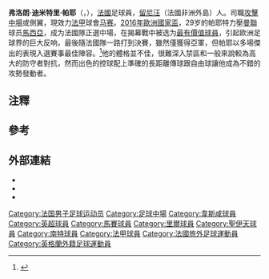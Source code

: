 {{noteTA|G1=football|G2=法甲|G3=EPL
|T=zh-hans:迪米特里·帕耶; zh-hk:迪米崔·皮耶; zh-tw:迪米特里·帕耶;
|1=zh-hans:迪米特里; zh-hk:迪米崔; zh-tw:迪米特里;
|2=zh-hans:帕耶特; zh-hk:皮耶; zh-tw:帕耶特;
}}
{{Infobox football biography
| name = 迪米崔·皮耶<br/>Dimitri Payet
| fullname = Dimitri Payet<ref>{{cite web |title=Squads for 2016/17 Premier League confirmed |url=https://www.premierleague.com/news/84136 |publisher=Premier League |date=1 September 2016 |accessdate=11 September 2016 |archive-date=2017-07-28 |archive-url=https://web.archive.org/web/20170728174340/https://www.premierleague.com/news/84136 |dead-url=no }}</ref>
| image = Payet April 2016.jpeg
| image_size = 200
|             caption = 
| birth_date = {{birth date and age|1987|3|29|df=y}}
| height = {{height|m=1.75|precision=0}}
|         birth_place = [[法國|法國]][[留尼汪|留尼汪]][[聖皮埃爾_(留尼汪)|聖皮埃爾]]
|            position = [[攻擊中場|攻擊中場]]
| currentclub = [[马赛奥林匹克|马赛]]
| clubnumber = 10
|         youthyears1 = 1995–1998
|         youthclubs1 = Saint-Philippe
|         youthyears2 = 1998–1999
|         youthclubs2 = [[聖皮埃爾青年體育俱樂部|聖皮埃爾]]
|         youthyears3 = 1999–2003
|         youthclubs3 = [[勒哈費爾體育會|勒哈費爾]]
|         youthyears4 = 2003–2005
|         youthclubs4 = [[愛克賽爾西奧俱樂部|愛克賽爾西奧]]
| years1 = 2004–2005
| clubs1 = [[愛克賽爾西奧俱樂部|愛克賽爾西奧]]
| caps1 = 36
| goals1 = 12
| years2 = 2005–2007
| clubs2 = [[南特足球俱乐部|南特]]
| caps2 = 33
| goals2 = 5
| years3 = 2007–2011
| clubs3 = [[聖伊天體育會|聖伊天]]
| caps3 = 129
| goals3 = 19
| years4 = 2011–2013
| clubs4 = [[里爾奧林匹克體育會|里爾]]
| caps4  = 71
| goals4 = 18
| clubs5 = [[马赛奥林匹克|马赛]]
| caps5  = 72
| goals5 = 15
| years5 = 2013–2015
| clubs6 = [[西汉姆联足球俱乐部|西汉姆联]]
| caps6 = 48
| goals6 = 11
| years6 = 2015–2017
| clubs7 = [[马赛奥林匹克|马赛]]
| caps7 = 130
| goals7 = 30
| years7 = 2017–
|      nationalyears1 = 2007–2008
|       nationalteam1 = [[法國21歲以下國家足球隊|法國U21]]
|       nationalcaps1 = 12
|      nationalgoals1 = 4
|      nationalyears2 = 2010–
|       nationalteam2 = [[法國國家足球隊|法國]]
|       nationalcaps2 = 38
|      nationalgoals2 = 8
|      medaltemplates =
|            pcupdate = 2021年5月9日
|            ntupdate = 2018年10月11日
}}

'''弗洛朗·迪米特里·帕耶'''{{noteTag|1={{or|[[留尼汪|留尼汪]]（法國非洲外島）的法語方言把Payet的t音讀出，故譯帕耶「特」。按巴黎口音，一般譯佩耶}}。}}（{{lang-fr|'''Florent Dimitri Payet'''}}，{{bd|1987年|3月29日}}），[[法國|法國]]足球員，[[留尼汪|留尼汪]]（法國非洲外島）人。司職[[攻擊中場|攻擊中場]]或側翼，現效力[[法国足球甲级联赛|法甲]]球會[[马赛奥林匹克|马赛]]。[[2016年歐洲國家盃|2016年歐洲國家盃]]，29岁的帕耶特力壓[[曼聯|曼聯]]球员[[安東尼·馬素爾|馬西亞]]，成为法國隊正選中場，在揭幕戰中被选为[[最有價值球員|最有價值球員]]，引起欧洲足球界的巨大反响，最後隨法國隊一路打到決賽，雖然僅獲得亞軍，但帕耶以多場傑出的表現入選賽事最佳陣容。<ref>{{cite web | url=http://www.hitc.com/en-gb/2015/06/21/agent-says-french-star-dimitri-payet-is-keen-on-west-ham-move-bu/ | title=Agent says French star Dimitri Payet is keen on West Ham move but clubs need to agree on fee | publisher=www.hitc.com | accessdate=26 June 2015}}</ref>他的體格並不佳，很難深入禁區和一般來說較為高大的防守者對抗，然而出色的控球配上準確的長距離傳球跟自由球讓他成為不錯的攻勢發動者。

==注釋==
<references group="註" />

==參考==
{{Reflist}}

==外部連結==
{{commons category}}
* {{Soccerbase}}
* {{lfpfr}}
* {{leqstat}}

{{韋斯咸年度最佳球員}}
{{2016年歐洲國家盃法國參賽名單}}
{{2015-2016年英超PFA年度最佳陣容}}
{{马赛球员名单}}

{{DEFAULTSORT: Payet, Dimitri}}
[[Category:法国男子足球运动员|Category:法国男子足球运动员]]
[[Category:足球中場|Category:足球中場]]
[[Category:韋斯咸球員|Category:韋斯咸球員]]
[[Category:英超球員|Category:英超球員]]
[[Category:馬賽球員|Category:馬賽球員]]
[[Category:里爾球員|Category:里爾球員]]
[[Category:聖伊天球員|Category:聖伊天球員]]
[[Category:南特球員|Category:南特球員]]
[[Category:法甲球員|Category:法甲球員]]
[[Category:法國旅外足球運動員|Category:法國旅外足球運動員]]
[[Category:英格蘭外籍足球運動員|Category:英格蘭外籍足球運動員]]